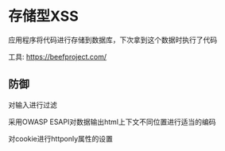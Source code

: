 
# 存储型XSS

应用程序将代码进行存储到数据库，下次拿到这个数据时执行了代码

工具: https://beefproject.com/

## 防御

对输入进行过滤

采用OWASP ESAPI对数据输出html上下文不同位置进行适当的编码

对cookie进行httponly属性的设置
